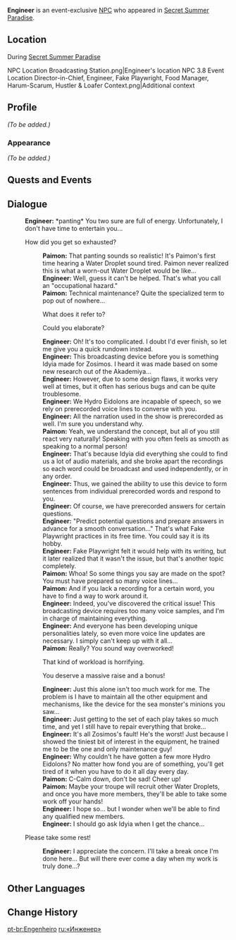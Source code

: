 {{Meta
<!-- Remove this template after adding the missing info -->
|missing_NPC_profile  = yes
}}
{{Character Infobox
|type             = Event NPC
|image            = Hydro Eidolon.png
|region           = Sumeru
|location         = Veluriyam Mirage
|affiliation      = Hydro Eidolon
|title            = Can Only Do Repairs
}}
'''Engineer''' is an event-exclusive [[NPC]] who appeared in [[Secret Summer Paradise]].

==Location==
;During [[Secret Summer Paradise]]
<gallery>
NPC Location Broadcasting Station.png|Engineer's location
NPC 3.8 Event Location Director-in-Chief, Engineer, Fake Playwright, Food Manager, Harum-Scarum, Hustler & Loafer Context.png|Additional context
</gallery>

==Profile==
<!--Detailed story/lore information goes here.-->
''(To be added.)''

===Appearance===
<!--Keep appearance section short and concise. Limit to 2 paragraphs with 3-4 sentences each.-->
''(To be added.)''

==Quests and Events==
{{Quests and Events}}

==Dialogue==
{{Dialogue Start}}
:'''Engineer:''' *panting* You two sure are full of energy. Unfortunately, I don't have time to entertain you...
:{{DIcon}} How did you get so exhausted?
::'''Paimon:''' That panting sounds so realistic! It's Paimon's first time hearing a Water Droplet sound tired. Paimon never realized this is what a worn-out Water Droplet would be like...
::'''Engineer:''' Well, guess it can't be helped. That's what you call an "occupational hazard."
::'''Paimon:''' Technical maintenance? Quite the specialized term to pop out of nowhere...
::{{DIcon}} What does it refer to?
::{{DIcon}} Could you elaborate?
::'''Engineer:''' Oh! It's too complicated. I doubt I'd ever finish, so let me give you a quick rundown instead.
::'''Engineer:''' This broadcasting device before you is something Idyia made for Zosimos. I heard it was made based on some new research out of the Akademiya...
::'''Engineer:''' However, due to some design flaws, it works very well at times, but it often has serious bugs and can be quite troublesome.
::'''Engineer:''' We Hydro Eidolons are incapable of speech, so we rely on prerecorded voice lines to converse with you.
::'''Engineer:''' All the narration used in the show is prerecorded as well. I'm sure you understand why.
::'''Paimon:''' Yeah, we understand the concept, but all of you still react very naturally! Speaking with you often feels as smooth as speaking to a normal person!
::'''Engineer:''' That's because Idyia did everything she could to find us a lot of audio materials, and she broke apart the recordings so each word could be broadcast and used independently, or in any order.
::'''Engineer:''' Thus, we gained the ability to use this device to form sentences from individual prerecorded words and respond to you.
::'''Engineer:''' Of course, we have prerecorded answers for certain questions.
::'''Engineer:''' "Predict potential questions and prepare answers in advance for a smooth conversation..." That's what Fake Playwright practices in its free time. You could say it is its hobby.
::'''Engineer:''' Fake Playwright felt it would help with its writing, but it later realized that it wasn't the issue, but that's another topic completely.
::'''Paimon:''' Whoa! So some things you say are made on the spot? You must have prepared so many voice lines...
::'''Paimon:''' And if you lack a recording for a certain word, you have to find a way to work around it.
::'''Engineer:''' Indeed, you've discovered the critical issue! This broadcasting device requires too many voice samples, and I'm in charge of maintaining everything.
::'''Engineer:''' And everyone has been developing unique personalities lately, so even more voice line updates are necessary. I simply can't keep up with it all...
::'''Paimon:''' Really? You sound way overworked!
::{{DIcon}} That kind of workload is horrifying.
::{{DIcon}} You deserve a massive raise and a bonus!
::'''Engineer:''' Just this alone isn't too much work for me. The problem is I have to maintain all the other equipment and mechanisms, like the device for the sea monster's minions you saw...
::'''Engineer:''' Just getting to the set of each play takes so much time, and yet I still have to repair everything that broke...
::'''Engineer:''' It's all Zosimos's fault! He's the worst! Just because I showed the tiniest bit of interest in the equipment, he trained me to be the one and only maintenance guy!
::'''Engineer:''' Why couldn't he have gotten a few more Hydro Eidolons? No matter how fond you are of something, you'll get tired of it when you have to do it all day every day.
::'''Paimon:''' C-Calm down, don't be sad! Cheer up!
::'''Paimon:''' Maybe your troupe will recruit other Water Droplets, and once you have more members, they'll be able to take some work off your hands!
::'''Engineer:''' I hope so... but I wonder when we'll be able to find any qualified new members.
::'''Engineer:''' I should go ask Idyia when I get the chance...
:{{DIcon}} Please take some rest!
::'''Engineer:''' I appreciate the concern. I'll take a break once I'm done here... But will there ever come a day when my work is truly done...?
{{Dialogue End}}
<!--
==Trivia==
* 
-->
==Other Languages==
{{Other Languages|default_hidden=1
|en      = Engineer
|zhs     = 「工程师」
|zhs_rm  = "Gōngchéng-shī"
|zht     = 「工程師」
|zht_rm  = "Gōngchéng-shī"
|ja      = 「エンジニア」
|ja_rm   = "Enjinia"
|ko      = 「엔지니어」
|es      = Ingeniero
|fr      = «&nbsp;Ingénieur&nbsp;»
|ru      = «Инженер»
|th      = "วิศวกร"
|th_rm   = "Witsawakon"
|vi      = "Kỹ Sư"
|de      = „Ingenieur“
|id      = "Insinyur"
|pt      = Engenheiro
|tr      = Mühendis
|it      = Ingegnere
}}

==Change History==
{{Change History|3.8}}
<!--
==References==
{{Reflist}}
-->

[[pt-br:Engenheiro]]
[[ru:«Инженер»]]